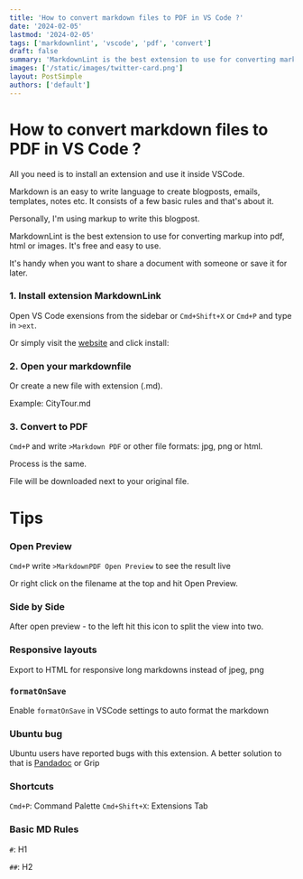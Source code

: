 ```yaml
---
title: 'How to convert markdown files to PDF in VS Code ?'
date: '2024-02-05'
lastmod: '2024-02-05'
tags: ['markdownlint', 'vscode', 'pdf', 'convert']
draft: false
summary: 'MarkdownLint is the best extension to use for converting markup into pdf, html or images.'
images: ['/static/images/twitter-card.png']
layout: PostSimple
authors: ['default']
---
```


# How to convert markdown files to PDF in VS Code ?

All you need is to install an extension and use it inside VSCode.

<TOCInline toc={props.toc} asDisclosure />

Markdown is an easy to write language to create blogposts, emails, templates, notes etc. It consists of a few basic rules and that's about it.

Personally, I'm using markup to write this blogpost.

MarkdownLint is the best extension to use for converting markup into pdf, html or images. It's free and easy to use.

It's handy when you want to share a document with someone or save it for later.

### 1. Install extension MarkdownLink

Open VS Code exensions from the sidebar or `Cmd+Shift+X` or `Cmd+P` and type in `>ext`.

Or simply visit the <a href="https://marketplace.visualstudio.com/items?itemName=DavidAnson.vscode-markdownlint">website</a> and click install:

### 2. Open your markdownfile

Or create a new file with extension (.md).

Example: CityTour.md

### 3. Convert to PDF

`Cmd+P` and write `>Markdown PDF` or other file formats: jpg, png or html.

Process is the same.

File will be downloaded next to your original file.

# Tips

### Open Preview

`Cmd+P` write `>MarkdownPDF Open Preview` to see the result live

Or right click on the filename at the top and hit Open Preview.

### Side by Side

After open preview - to the left hit this icon to split the view into two.

### Responsive layouts

Export to HTML for responsive long markdowns instead of jpeg, png

### `formatOnSave`

Enable `formatOnSave` in VSCode settings to auto format the markdown

### Ubuntu bug

Ubuntu users have reported bugs with this extension. A better solution to that is <a href="https://pandoc.org/">Pandadoc</a> or Grip

### Shortcuts

`Cmd+P`: Command Palette
`Cmd+Shift+X`: Extensions Tab

### Basic MD Rules

`#`: H1

`##`: H2
